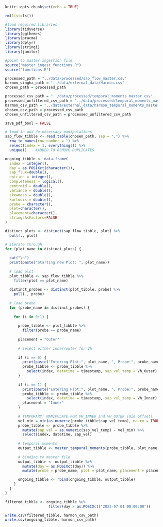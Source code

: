 ``` {r}

knitr::opts_chunk$set(echo = TRUE)

rm(list=ls())

#load required libraries
library(tidyverse)
library(ggthemes)
library(pracma)
library(dplyr)
library(stringi)
library(janitor)

#point to master ingestion file
source("master_ingest_functions.R")
source("functions.R")
```

```{r}
processed_path = "../data/processed/sap_flow_master.csv"
harmon_singha_path = "../data/external_data/Harmon.csv"
chosen_path = processed_path

processed_csv_path = "../data/processed/temporal_moments_master.csv"
processed_unfiltered_csv_path = "../data/processed/temporal_moments_master_unfiltered.csv"
harmon_csv_path = "../data/external_data/harmon_temporal_moments_master.csv"
chosen_csv_path = processed_csv_path
chosen_unfiltered_csv_path = processed_unfiltered_csv_path

save_pdf_bool = FALSE
```

``` {r}

# load in and do necessary manipulations
sap_flow_tibble <- read.table(chosen_path, sep = ",") %>% 
  row_to_names(row_number = 1) %>% 
  select(index = 1, everything()) %>%
  unique()    #ADDED TO REMOVE DUPLICATES

```

``` {r}

ongoing_tibble <- data.frame(
  index = integer(), 
  day = as.POSIXct(character()),
  sap_flux=double(), 
  entries = integer(), 
  completeness = logical(), 
  centroid = double(), 
  variance = double(), 
  skewness = double(), 
  kurtosis = double(), 
  probe = character(), 
  plot=character(),
  placement=character(),
  stringsAsFactors=FALSE
)

```

```{r}

distinct_plots <- distinct(sap_flow_tibble, plot) %>% 
  pull(., plot)

# iterate through
for (plot_name in distinct_plots) {
  
  cat("\n")
  print(paste("Starting new Plot: ", plot_name))
  
  # load plot
  plot_tibble <- sap_flow_tibble %>% 
    filter(plot == plot_name)
  
  distinct_probes <- distinct(plot_tibble, probe) %>% 
    pull(., probe)
  
  # load probe
  for (probe_name in distinct_probes) {
    
    for (i in 0:1) { 
      
      probe_tibble <- plot_tibble %>% 
        filter(probe == probe_name)
      
      placement = "Outer"
      
      # select either inner/outer for Vh
        
      if (i == 0) {
        print(paste("Entering Plot:", plot_name, ", Probe:", probe_name, "Outer"))
        probe_tibble <- probe_tibble %>% 
          select(index, datetime = timestamp, sap_vel_temp = Vh_Outer)
      }
      
      if (i == 1) {
        print(paste("Entering Plot:", plot_name, ", Probe:", probe_name, "Inner"))
        probe_tibble <- probe_tibble %>% 
          select(index, datetime = timestamp, sap_vel_temp = Vh_Inner)
        placement = "Inner"
      }
      
      # TEMPORARY: MANIPULATE FOR VH_INNER and VH_OUTER (min offset)
      vel_min = min(as.numeric(probe_tibble$sap_vel_temp), na.rm = TRUE)
      probe_tibble <- probe_tibble %>% 
        mutate(sap_vel = as.numeric(sap_vel_temp) - vel_min) %>% 
        select(index, datetime, sap_vel)
      
      # temporal moments
      output_tibble <- master_temporal_moments(probe_tibble, plot_name, probe_name, placement, save_pdf = save_pdf_bool)
      
      # binding to master file
      output_tibble <- output_tibble %>% 
        mutate(day = as.POSIXct(day)) %>% 
        mutate(probe = probe_name, plot = plot_name, placement = placement)

      ongoing_tibble <- rbind(ongoing_tibble, output_tibble)
    }
  }
}
```

``` {r}

filtered_tibble <- ongoing_tibble %>% 
                    filter(day > as.POSIXct("2022-07-01 00:00:00"))

write.csv(filtered_tibble, harmon_csv_path)
write.csv(ongoing_tibble, harmon_csv_path)

```